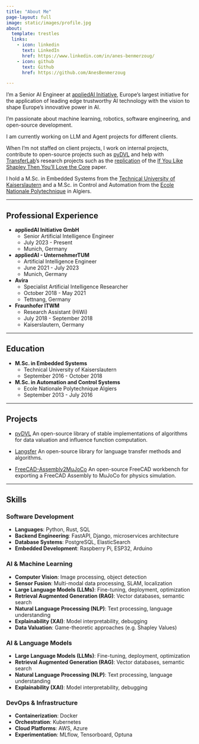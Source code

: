 ```yaml
---
title: "About Me"
page-layout: full
image: static/images/profile.jpg
about:
  template: trestles
  links:
    - icon: linkedin
      text: LinkedIn
      href: https://www.linkedin.com/in/anes-benmerzoug/
    - icon: github
      text: Github
      href: https://github.com/AnesBenmerzoug

---
```


I'm a Senior AI Engineer at [appliedAI Initiative](https://www.appliedai.de/), Europe's largest initiative for the application of leading edge trustworthy AI technology with the vision to shape Europe's innovative power in AI.

I'm passionate about machine learning, robotics, software engineering, and open-source development.

I am currently working on LLM and Agent projects for different clients.

When I'm not staffed on client projects, I work on internal projects,
contribute to open-source projects such as [pyDVL](https://github.com/aai-institute/pyDVL)
and help with [TransferLab](https://transferlab.ai/authors/anes-benmerzoug)'s research projects
such as the [replication](https://github.com/ReScience/MLRC/blob/main/2022/32/article.pdf) of
the [If You Like Shapley Then You'll Love the Core](http://procaccia.info/wp-content/uploads/2020/12/core.pdf) paper.

I hold a M.Sc. in Embedded Systems from the [Technical University
of Kaiserslautern](https://www.uni-kl.de/en/home/) and a M.Sc. in Control and Automation from
the [Ecole Nationale Polytechnique](http://www.enp.edu.dz/) in Algiers.

---

## Professional Experience

* **appliedAI Initiative GmbH**
  - Senior Artificial Intelligence Engineer
  - July 2023 - Present
  - Munich, Germany

* **appliedAI - UnternehmerTUM**
  - Artificial Intelligence Engineer
  - June 2021 - July 2023
  - Munich, Germany

* **Avira**
  - Specialist Artificial Intelligence Researcher
  - October 2018 - May 2021
  - Tettnang, Germany

* **Fraunhofer ITWM**
  - Research Assistant (HiWi)
  - July 2018 - September 2018
  - Kaiserslautern, Germany

---

## Education

* **M.Sc. in Embedded Systems**
  - Technical University of Kaiserslautern
  - September 2016 - October 2018

* **M.Sc. in Automation and Control Systems**
  - Ecole Nationale Polytechnique Algiers
  - September 2013 - July 2016

---

## Projects

* [pyDVL](https://github.com/aai-institute/pyDVL)
  An open-source library of stable implementations of algorithms for data valuation and influence function computation.

* [Langsfer](https://github.com/AnesBenmerzoug/langsfer)
  An open-source library for language transfer methods and algorithms.

* [FreeCAD-Assembly2MuJoCo](https://github.com/AnesBenmerzoug/FreeCAD-Assembly2MuJoCo)
  An open-source FreeCAD workbench for exporting a FreeCAD Assembly to MuJoCo for physics simulation.

---

## Skills

### Software Development

* **Languages**: Python, Rust, SQL
* **Backend Engineering**: FastAPI, Django, microservices architecture
* **Database Systems**: PostgreSQL, ElasticSearch
* **Embedded Development**: Raspberry Pi, ESP32, Arduino

### AI & Machine Learning

* **Computer Vision**: Image processing, object detection
* **Sensor Fusion**: Multi-modal data processing, SLAM, localization
* **Large Language Models (LLMs)**: Fine-tuning, deployment, optimization
* **Retrieval Augmented Generation (RAG)**: Vector databases, semantic search
* **Natural Language Processing (NLP)**: Text processing, language understanding
* **Explainability (XAI)**: Model interpretability, debugging
* **Data Valuation**: Game-theoretic approaches (e.g. Shapley Values)

### AI & Language Models

* **Large Language Models (LLMs)**: Fine-tuning, deployment, optimization
* **Retrieval Augmented Generation (RAG)**: Vector databases, semantic search
* **Natural Language Processing (NLP)**: Text processing, language understanding
* **Explainability (XAI)**: Model interpretability, debugging

### DevOps & Infrastructure

* **Containerization**: Docker
* **Orchestration**: Kubernetes
* **Cloud Platforms**: AWS, Azure
* **Experimentation**: MLflow, Tensorboard, Optuna
